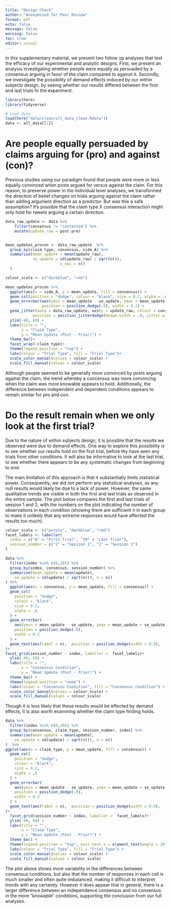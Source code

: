 ```yaml
---
title: "Design Check"
author: "Anonymised for Peer Review"
format: pdf
echo: false
message: false
warning: false
toc: true
editor: visual
---
```


In this supplementary material, we present two follow up analyses that test the efficacy of our experimental and analytic designs. First, we present an analysis investigating whether people were equally as persuaded by a consensus arguing in favor of the claim compared to against it. Secondly, we investigate the possibility of demand effects induced by our within subjects design, by seeing whether our results differed between the first and last trials fo the experiment.

```r
library(here)
library(tidyverse)

# Load data
load(here("data/clean/all_data_clean.Rdata"))
data <- all_data[[1]] 
```

# Are people equally persuaded by claims arguing for (pro) and against (con)?

Previous studies using our paradigm found that people were more or less equally convinced when posts argued for versus against the claim. For this reason, to preserve power in the individual level analyses, we transformed the direction of belief changes on trials arguing against the claim rather than adding argument direction as a predictor. But was this a safe assumption? It's possible that the claim type X consensus interaction might only hold for tweets arguing a certain direction.

```r
data_raw_update <- data %>%
    filter(consensus != "contested") %>%
    mutate(update_raw = post-pre)


mean_updates_procon <- data_raw_update  %>%
  group_by(claim_type, consensus, side_A) %>%
  summarise(mean_update = mean(update_raw),
            se_update = sd(update_raw) / sqrt(n()),
                        n_obs = n()
  )

colour_scale <- c("darkblue", "red")

mean_updates_procon %>% 
  ggplot(aes(x = side_A, y = mean_update, fill = consensus)) + 
  geom_col(position = "dodge", colour = "black", size = 0.2, alpha = .6) +
  geom_errorbar(aes(ymin = mean_update - se_update, ymax = mean_update + se_update), 
                position = position_dodge(.9), width = 0.2) +
  geom_jitter(data = data_raw_update, aes(y = update_raw, colour = consensus, group = consensus),
            position = position_jitterdodge(dodge.width = .9, jitter.width = .2), alpha = 0.1) +
  ylim(-40, 69) +
  labs(title = "",
       x = "Claim Type",
       y = "Mean Update (Post - Prior)") +
  theme_bw()+
  facet_wrap(~claim_type)+
  theme(legend.position = "top") +
  labs(colour = "Trial Type", fill = "Trial Type")+
  scale_color_manual(values = colour_scale) + 
  scale_fill_manual(values = colour_scale)  
```

Although people seemed to be generally more convinced by posts arguing against the claim, the trend whereby a concensus was more convincing when the claim was more knowable appears to hold. Additionally, the difference between independent and dependent conditions appears to remain similar for pro and con.

# Do the result remain when we only look at the first trial?

Due to the nature of within subjects design, it is possible that the results we observed were due to demand effects. One way to explore this possibility is to see whether our results hold on the first trial, before thy have seen any trials from other conditions. It will also be informative to look at the last trial, to see whether there appears to be any systematic changes from beginning to end.

The main limitation of this approach is that it substantially limits statistical power. Consequently, we did not perform any statistical analyses, as any null results would likely be due to a lack of power. However, the same qualitative trends are visible in both the first and last trials as observed in the entire sample. The plot below compares the first and last trials of session 1 and 2, with the numbers on the plot indicating the number of observations in each condition (showing there are sufficient n in each group to make it unlikely that any extreme responses would have affected the results too much). 

```r
colour_scale <- c("purple", "darkblue", "red")
facet_labels <- labeller(
  index = c("0" = "First Trial", "29" = "Last Trial"),
  session_number = c("1" = "Session 1", "2" = "Session 2")
)

data %>%
  filter(index %in% c(0,29)) %>%
  group_by(index, consensus, session_number) %>%
  summarise(mean_update = mean(update),
    se_update = sd(update) / sqrt(n()), n = n()
) %>%  
  ggplot(aes(x = consensus, y = mean_update, fill = consensus)) +
  geom_col(
    position = "dodge",
    colour = "black",
    size = 0.2,
    alpha = .6
  ) +
  geom_errorbar(
    aes(ymin = mean_update - se_update, ymax = mean_update + se_update),
    position = position_dodge(.9),
    width = 0.2
  ) +
  geom_text(aes(label = n),  position = position_dodge(width = 0.9),     vjust = -3,
)+
facet_grid(session_number ~ index, labeller =  facet_labels)+
  ylim(-40, 69) +
  labs(title = "",
       x = "Consensus Condition",
       y = "Mean Update (Post - Prior)") +
  theme_bw() +
  theme(legend.position = "none") +
  labs(colour = "Consensus Condition", fill = "Consensus Condition") +
  scale_color_manual(values = colour_scale) +
  scale_fill_manual(values = colour_scale)
```

Though it is less likely that these results would be effected by demand effects, it is also worth examining whether the claim type finding holds.

```r
data %>%
  filter(index %in% c(0,29)) %>%
  group_by(consensus, claim_type, session_number, index) %>%
  summarise(mean_update = mean(update),
    se_update = sd(update) / sqrt(n()), n = n()
)  %>%
ggplot(aes(x = claim_type, y = mean_update, fill = consensus)) +
  geom_col(
    position = "dodge",
    colour = "black",
    size = 0.2,
    alpha = .6
  ) +
  geom_errorbar(
    aes(ymin = mean_update - se_update, ymax = mean_update + se_update),
    position = position_dodge(.9),
    width = 0.2
  ) +
  geom_text(aes(label = n),  position = position_dodge(width = 0.9),     vjust = -2,
)+
  facet_grid(session_number ~ index, labeller =  facet_labels)+
  ylim(-40, 69) +
  labs(title = "",
       x = "Claim Type",
       y = "Mean Update (Post - Prior)") +
  theme_bw() +
  theme(legend.position = "top", axis.text.x = element_text(angle = 20, vjust = .6, size = 7)) +
  labs(colour = "Trial Type", fill = "Trial Type") +
  scale_color_manual(values = colour_scale) +
  scale_fill_manual(values = colour_scale)  
```

The plot above shows more variability in the differences between consensus conditions, but also that the number of responses in each cell is much smaller and often quite imbalanced, making it difficult to interpret trends with any certainty. However it does appear that in general, there is a larger difference between an independence consensus and no consensus in the more "knowable" conditions, supporting the conclusion from our full analyses.
